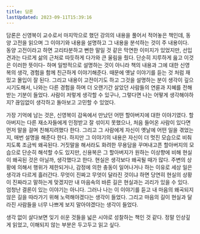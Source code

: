 ```yaml
---
title: 담론
lastUpdated: 2023-09-11T15:39:16
---
```



<Bookmark image="https://shopping-phinf.pstatic.net/main_3244302/32443020987.20230801120030.jpg" url="https://search.shopping.naver.com/book/catalog/32443020987" description="‘사색’과 ‘강의’를 ‘담론’이라는 이름으로 합쳐냈다. 그리하여 동양고전 독법을 통해 ‘관계론’의 사유로 세계를 인식하고, 고전을 현재의 맥락에서, 오늘날의 과제와 연결해서 읽어본다."/>

담론은 신영복이 교수로서 마지막으로 했던 강의의 내용을 풀어서 적어놓은 책인데, 동양 고전을 읽으며 그 이야기와 내용을 설명하고 그 내용을 분석하는 것이 주 내용이다. 동양 고전이라고 하면 고리타분하고 뻔한 말일 것 같은 막연한 이미지가 있었지만, 선입견과는 다르게 삶의 근처로 따듯하게 다가와 큰 울림을 줬다. 단순히 지루하게 읊고 이것은 이러한 뜻이다- 하며 일방적으로 설명하는 것이 아니라 책의 내용과 그에 대한 신영복의 생각, 경험을 함께 친근하게 이야기해준다. 때문에 옛날 이야기를 듣는 것 처럼 재밌고 몰입이 잘 된다. 그리고 내용이 고전이기도 하고 그것을 설명하는 분이 생각이 깊으시기도해서, 나와는 다른 경험을 하며 더 오랜기간 살았던 사람들의 연륜과 지혜를 전해받는 기분이 들었다. 사람이 저렇게 생각할 수 있구나, 그렇다면 나는 어떻게 생각해야하지? 끊임없이 생각하고 돌아보고 고민할 수 있었다.

가장 기억에 남는 것은, 신영복이 감옥에서 만났던 어떤 할아버지에 대한 이야기였다. 할아버지는 다른 재소자들에게 인정받고 잘 섞이지 못했으나, 처음 들어온 사람이 있다면 먼저 말을 걸며 친해지려했다 한다. 그리고 그 사람에게 자신이 옛날에 어떤 일을 겪었는지, 매번 설명을 해준다 한다. 하지만 그 이야기의 내용은 자신이 더 멋진 모습으로 비춰지도록 조금씩 왜곡된다. 거짓말을 해서라도 화려한 무용담을 꾸며내고픈 할아버지의 모습으로 단순히 해석할 수도 있지만, 신용복은 그 할아버지가 원하는 이상향에 비해 현실이 왜곡된 것은 아닐까, 생각했다고 한다. 현실은 생각보다 왜곡될 때가 많다. 주변의 상황에 의해서 행위가 제한되거나, 감정에 의한 충동이 일어나거나 하는 이유로 세상 일은 생각과 다르게 흘러간다. 무엇이 진짜고 무엇이 달라진 것이냐 하면 당연히 현실의 상황이 진짜라고 말하는게 맞겠지만 내 마음속의 바른 길은 현실과는 괴리가 있을 수 있다. 엄청난 결론이 있는 이야기는 아니다. 그러나 나는 이 이야기를 듣고 내 마음의 왜곡되지 않은 길을 따라가기 위해 노력해야겠다는 생각이 들었다. 그리고 마음의 길이 현실과 달라진 사람들을 너무 나쁘게 보지 말아야겠다는 생각이 들었다.

생각 없이 살다보면 잊기 쉬운 것들을 넓은 시야로 성찰하는 책인 것 같다. 정말 인상깊게 읽었고, 이해되지 않는 부분은 두고두고 읽고 싶다. 
